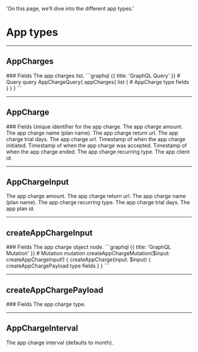   'On this page, we’ll dive into the different app types.'

# App types

---

## AppCharges

<Row>
  <Col>
		### Fields
		<Properties> 
			<Property name="list" label="[AppCharge!]!" route='/app-charges/types#app-charge'>
				The app charges list.
			</Property>	
		</Properties>
  </Col>
	<Col sticky>
		<CodeGroup title="Request" tag="POST" label="https://services.lightfunnels.com/api/v2">
			```graphql {{ title: 'GraphQL Query' }}
				# Query
				query AppChargeQuery{
				appCharges{
					list {
						# AppCharge type fields
					}
				}
			}
			```
		</CodeGroup>
  </Col>
</Row>

---

## AppCharge

<Row>
  <Col>
		### Fields
		<Properties> 
			<Property name="id" type="ID!">
				Unique identifier for the app charge.
			</Property>
			<Property name="price" type="Float!">
				The app charge amount.
			</Property>
			<Property name="name" type="String!">
				The app charge name (plan name).
			</Property>
			<Property name="return_url" type="String!">
				The app charge return url.
			</Property>
			<Property name="trial" type="Int!">
				The app charge trial days.
			</Property>
			<Property name="url" type="String!">
				The app charge url.
			</Property>
			<Property name="started_at" label="TimeStamp!" route='/other#timestamp'>
				Timestamp of when the app charge initiated.
			</Property>
			<Property name="accepted_at" label="TimeStamp!" route='/other#timestamp'>
				Timestamp of when the app charge was accepted.
			</Property>
			<Property name="ended_at" label="TimeStamp!" route='/other#timestamp'>
				Timestamp of when the app charge ended.
			</Property>
			<Property name="recurring" label="AppChargeInterval" route="/app-charges/types#app-charge-interval">
				The app charge recurring type.
			</Property>
			<Property name="app_client_id" type="String!">
				The app client id.
			</Property>
		</Properties>
  </Col>
</Row>

---

## AppChargeInput

<Row>
	<Col>
		<Properties>
			<Property name="price" type="Float!">
				The app charge amount.
			</Property>
			<Property name="return_url" type="String!">
				The app charge return url.
			</Property>
			<Property name="name" type="String!">
				The app charge name (plan name).
			</Property>
			<Property name="recurring" label="AppChargeInterval" route="/app-charges/types#app-charge-interval">
				The app charge recurring type.
			</Property>
			<Property name="trial" type="Int!">
				The app charge trial days.
			</Property>
			<Property name="plan_id" type="ID!">
				The app plan id.
			</Property>
		</Properties>
	</Col>
</Row>

---

## createAppChargeInput

<Row>
  <Col>
		### Fields
		<Properties> 
			<Property name="node" label="AppChargeInput!" route="/app-charges/types#app-charge-input">
				The app charge object node.
			</Property>
		</Properties>
  </Col>
  <Col sticky>
    <CodeGroup title="Request" tag="POST" label="https://services.lightfunnels.com/api/v2">
			```graphql {{ title: 'GraphQL Mutation' }}
				# Mutation
				mutation createAppChargeMutation($input: createAppChargeInput!) {
					createAppCharge(input: $input) {
						createAppChargePayload type fields
					}
				}
			```
    </CodeGroup>
  </Col>
</Row>

---

## createAppChargePayload

<Row>
  <Col>
		### Fields
		<Properties> 
			<Property name="appCharge" label="AppCharge!" route="/app-charges/types#app-charge">
				The app charge type.
			</Property>
		</Properties>
  </Col>
</Row>

---

## AppChargeInterval

<Row>
  <Col>
		<Properties> 
			<Property name="AppChargeInterval" type="enum">
				The app charge interval (defaults to month).
			</Property>
		</Properties>
  </Col>
</Row>